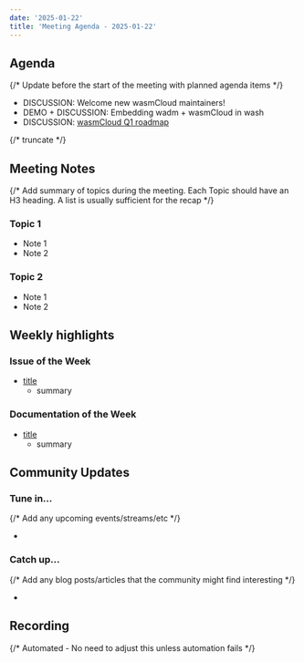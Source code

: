 ```yaml
---
date: '2025-01-22'
title: 'Meeting Agenda - 2025-01-22'
---
```


## Agenda

{/* Update before the start of the meeting with planned agenda items */}

- DISCUSSION: Welcome new wasmCloud maintainers!
- DEMO + DISCUSSION: Embedding wadm + wasmCloud in wash
- DISCUSSION: [wasmCloud Q1 roadmap](https://wasmcloud.com/docs/roadmap/)

{/* truncate */}

## Meeting Notes

{/* Add summary of topics during the meeting. Each Topic should have an H3 heading. A list is usually sufficient for the recap */}

### Topic 1

- Note 1
- Note 2

### Topic 2

- Note 1
- Note 2

## Weekly highlights

### Issue of the Week

- [title](https://github.com/wasmcloud/wasmcloud/issues/)
  - summary

### Documentation of the Week

- [title](/docs/intro)
  - summary

## Community Updates

### Tune in…

{/* Add any upcoming events/streams/etc */}

-

### Catch up…

{/* Add any blog posts/articles that the community might find interesting */}

-

## Recording

{/* Automated - No need to adjust this unless automation fails */}

<YouTube url="https://www.youtube.com/watch?v=nRoFMDo7ggU" />
